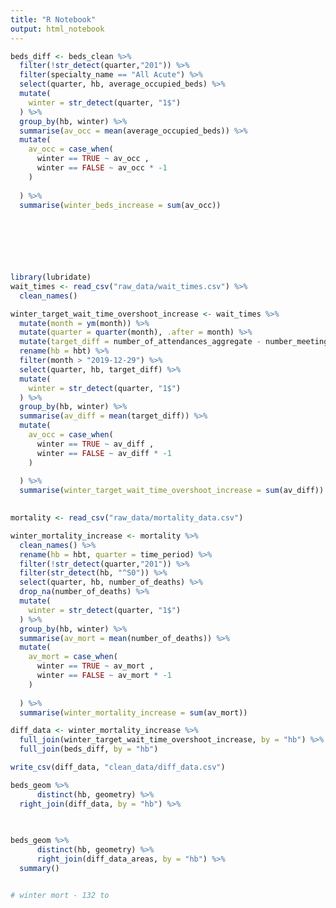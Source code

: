 ```yaml
---
title: "R Notebook"
output: html_notebook
---
```



```r
beds_diff <- beds_clean %>% 
  filter(!str_detect(quarter,"201")) %>% 
  filter(specialty_name == "All Acute") %>% 
  select(quarter, hb, average_occupied_beds) %>% 
  mutate(
    winter = str_detect(quarter, "1$")
  ) %>% 
  group_by(hb, winter) %>% 
  summarise(av_occ = mean(average_occupied_beds)) %>%
  mutate(
    av_occ = case_when(
      winter == TRUE ~ av_occ ,
      winter == FALSE ~ av_occ * -1
    ) 
    
  ) %>% 
  summarise(winter_beds_increase = sum(av_occ))
  



  
  

```

```r
library(lubridate)
wait_times <- read_csv("raw_data/wait_times.csv") %>% 
  clean_names()

winter_target_wait_time_overshoot_increase <- wait_times %>% 
  mutate(month = ym(month)) %>% 
  mutate(quarter = quarter(month), .after = month) %>% 
  mutate(target_diff = number_of_attendances_aggregate - number_meeting_target_aggregate, .after = quarter) %>% 
  rename(hb = hbt) %>% 
  filter(month > "2019-12-29") %>% 
  select(quarter, hb, target_diff) %>% 
  mutate(
    winter = str_detect(quarter, "1$")
  ) %>% 
  group_by(hb, winter) %>% 
  summarise(av_diff = mean(target_diff)) %>%
  mutate(
    av_occ = case_when(
      winter == TRUE ~ av_diff ,
      winter == FALSE ~ av_diff * -1
    ) 
    
  ) %>% 
  summarise(winter_target_wait_time_overshoot_increase = sum(av_diff))
  
```

```r
mortality <- read_csv("raw_data/mortality_data.csv")
```

```r
winter_mortality_increase <- mortality %>% 
  clean_names() %>% 
  rename(hb = hbt, quarter = time_period) %>% 
  filter(!str_detect(quarter,"201")) %>% 
  filter(str_detect(hb, "^S0")) %>% 
  select(quarter, hb, number_of_deaths) %>% 
  drop_na(number_of_deaths) %>% 
  mutate(
    winter = str_detect(quarter, "1$")
  ) %>% 
  group_by(hb, winter) %>% 
  summarise(av_mort = mean(number_of_deaths)) %>%
  mutate(
    av_mort = case_when(
      winter == TRUE ~ av_mort ,
      winter == FALSE ~ av_mort * -1
    ) 
    
  ) %>% 
  summarise(winter_mortality_increase = sum(av_mort))

```

```r
diff_data <- winter_mortality_increase %>% 
  full_join(winter_target_wait_time_overshoot_increase, by = "hb") %>% 
  full_join(beds_diff, by = "hb")

write_csv(diff_data, "clean_data/diff_data.csv")
```

```r
beds_geom %>%
      distinct(hb, geometry) %>%
  right_join(diff_data, by = "hb") %>% 
  
  
```

```r
beds_geom %>%
      distinct(hb, geometry) %>%
      right_join(diff_data_areas, by = "hb") %>% 
  summary()


# winter mort - 132 to 
```

